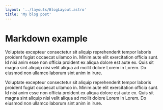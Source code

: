 ```yaml
---
layout: '../layouts/BlogLayout.astro'
title: 'My blog post'
---
```



# Markdown example

Voluptate excepteur consectetur sit aliquip reprehenderit tempor laboris proident fugiat occaecat ullamco in. Minim aute elit exercitation officia sunt. Id nisi anim esse non officia proident ex aliqua dolore est aute ex. Quis sit magna sint aliquip nisi velit aliqua ad mollit dolore Lorem in Lorem. Do eiusmod non ullamco laborum sint anim in irure.

Voluptate excepteur consectetur sit aliquip reprehenderit tempor laboris proident fugiat occaecat ullamco in. Minim aute elit exercitation officia sunt. Id nisi anim esse non officia proident ex aliqua dolore est aute ex. Quis sit magna sint aliquip nisi velit aliqua ad mollit dolore Lorem in Lorem. Do eiusmod non ullamco laborum sint anim in irure.
